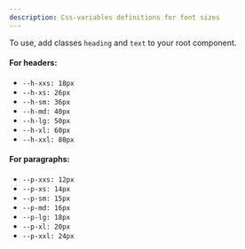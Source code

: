 ```yaml
---
description: Css-variables definitions for font sizes
---
```


To use, add classes `heading` and `text` to your root component.

#### For headers:

- `--h-xxs: 18px`
- `--h-xs: 26px`
- `--h-sm: 36px`
- `--h-md: 40px`
- `--h-lg: 50px`
- `--h-xl: 60px`
- `--h-xxl: 80px`

#### For paragraphs:

- `--p-xxs: 12px`
- `--p-xs: 14px`
- `--p-sm: 15px`
- `--p-md: 16px`
- `--p-lg: 18px`
- `--p-xl: 20px`
- `--p-xxl: 24px`
